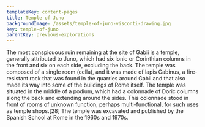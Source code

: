 ```yaml
---
templateKey: content-pages
title: Temple of Juno
backgroundImage: /assets/temple-of-juno-visconti-drawing.jpg
key: temple-of-juno
parentKey: previous-explorations
---
```

The most conspicuous ruin remaining at the site of Gabii is a temple, generally attributed to Juno, which had six Ionic or Corinthian columns in the front and six on each side, excluding the back. The temple was composed of a single room (cella), and it was made of lapis Gabinus, a fire-resistant rock that was found in the quarries around Gabii and that also made its way into some of the buildings of Rome itself. The temple was situated in the middle of a podium, which had a colonnade of Doric columns along the back and extending around the sides. This colonnade stood in front of rooms of unknown function, perhaps multi-functional, for such uses as temple shops.\[28] The temple was excavated and published by the Spanish School at Rome in the 1960s and 1970s.
